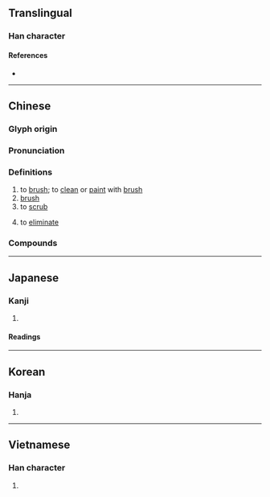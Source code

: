 {{character info/new}}
==Translingual==

===Han character===
{{Han char|rn=18|rad=刀|as=06|sn=8|four=72200|canj=SBLN|ids=⿰𡰯刂}}

====References====
* {{Han ref|kx=0139.090|dkj=01964|dj=0316.010|hdz=10337.050|uh=5237|ud=21047|bh=A8EA|bd=43242}}

----

==Chinese==
{{zh-forms}}

===Glyph origin===
{{Han etym}}

===Pronunciation===
{{zh-pron
|m=shuā
|c=caat3,saat3,caat3-2
|c-t=cat1,cat1-4*
|h=pfs=sot
|md=
|mn=soat/qz:serh/tw,xm,zz:seh/soa
|mn_note=soat - literary; serh/seh - vernacular; soa - vernacular (俗)
|w=4seq
|mc=y
|oc=y
|cat=v,n
}}
{{zh-attn-split}}

===Definitions===
{{zh-hanzi}}

# to [[brush]]; to [[clean]] or [[paint]] with [[brush]]
# [[brush]] {{gloss|tool}}
# to [[scrub]]
# {{lb|zh|colloquial}} to [[eliminate]]

===Compounds===
{{zh-der|兩把刷子|凸版印刷|凹版印刷|刷刷|刷卡|刷印|刷卷|刷子|刷恥|刷扮|刷拉|刷括|刷新|刷洗|刷照|刷牙|刷白|刷選|剔抽禿刷|剗刷|印刷|印刷品|印刷廠|印刷機|印刷術|印刷電路|印刷體|塗刷|孔版印刷|審囚刷卷|平版印刷|拘刷|括刷|振刷|敦蹄刷腳|木版印刷|板刷|根刷|水刷石|沖刷|洗刷|海綿刷|溜刷|牙刷|瓶刷子樹|眉刷|眼禿刷|石版印刷|立體印刷|粉刷|糊刷|膠版印刷|鋼絲刷|閉眉刷眼|雕版印刷|雨刷|鞋刷}}

{{zh-cat|Elementary}}

----

==Japanese==

===Kanji===
{{ja-kanji|grade=4|rs=刀06}}

# {{defn|lang=ja|sort=刀06}}

====Readings====
{{ja-readings
|goon=せち
|kanon=さつ
|kun=す-る, は-く, はけ
}}

----

==Korean==

===Hanja===
{{ko-hanja|hangeul=쇄|mr=swae|y=sway}}

# {{defn|lang=ko|sort=刀06}}

----

==Vietnamese==

===Han character===
{{vi-hantu|[[xoát]], [[loát]], [[loạt]], [[loét]], [[nhoét]], [[soát]]|rs=刀06}}

# {{defn|lang=vi}}